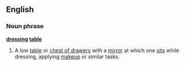 ==English==
===Noun phrase===
'''[[dressing]] [[table]]'''
#A low [[table]] or [[chest of drawers]] with a [[mirror]] at which one [[sit]]s while dressing,  applying [[makeup]] or similar tasks.